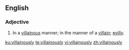 ==English==
===Adjective===
{{en-adj}}
# In a [[villainous]] manner; in the manner of a [[villain]]; [[evilly]].

[[ku:villainously]]
[[te:villainously]]
[[vi:villainously]]
[[zh:villainously]]